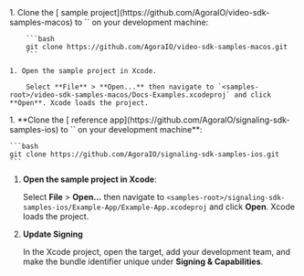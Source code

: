 <PlatformWrapper platform="macos">

<ProductWrapper notAllowed="signaling">
    1. Clone the [<Vpd  k="SDK" /> sample project](https://github.com/AgoraIO/video-sdk-samples-macos) to `<samples-root>` on
      your
      development machine:

        ```bash
        git clone https://github.com/AgoraIO/video-sdk-samples-macos.git
        ```

    1. Open the sample project in Xcode.

        Select **File** > **Open...** then navigate to `<samples-root>/video-sdk-samples-macos/Docs-Examples.xcodeproj` and click **Open**. Xcode loads the project.
</ProductWrapper>

<ProductWrapper product="signaling">
1. **Clone the [<Vpd  k="SDK" /> reference app](https://github.com/AgoraIO/signaling-sdk-samples-ios) to
`<samples-root>` on your development machine**:

    ```bash
    git clone https://github.com/AgoraIO/signaling-sdk-samples-ios.git
    ```

1. **Open the sample project in Xcode**:

    Select **File** > **Open...** then navigate to `<samples-root>/signaling-sdk-samples-ios/Example-App/Example-App.xcodeproj` and click **Open**. Xcode loads the project.

1. **Update Signing**

    In the Xcode project, open the target, add your development team, and make the bundle identifier unique under **Signing & Capabilities**.
</ProductWrapper>
</PlatformWrapper>